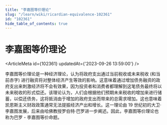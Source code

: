 ```yaml
---
title: "李嘉图等价理论"
slug: "/learn/wiki/ricardian-equivalence-102361"
id: "102361"
hide_table_of_contents: true
---
```



# 李嘉图等价理论

<ArticleMeta id={102361} updatedAt={'2023-09-26 13:59:00'} />
<div className='border-solid border-b border-t-0 my-4 border-[var(--ifm-color-gray-300)]' />

李嘉图等价理论是一种经济理论，认为将政府支出通过当前税收或未来税收 (和当前赤字) 进行融资将对整体经济产生等效的影响。这意味着通过增加债务融资的政府支出来刺激经济将不会有效果，因为投资者和消费者都理解到这笔债务最终将以未来税收的形式偿还。该理论认为，人们会根据他们预期未来税收的增加来进行储蓄，以偿还债务，这将抵消由于增加的政府支出而带来的总需求增加。这也意味着凯恩斯主义财政政策通常无法提振经济产出和增长。这一理论由 19 世纪初的大卫·李嘉图发展，后来由哈佛教授罗伯特·巴罗进一步阐述。因此，李嘉图等价理论也称为巴罗 - 李嘉图等价命题。
